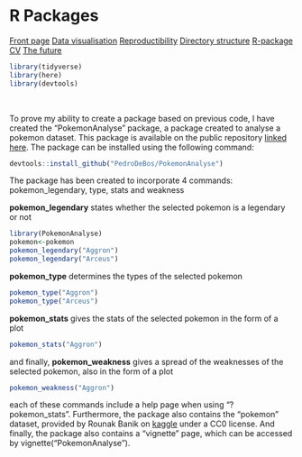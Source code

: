 # R Packages

<body id="start">
<div class="topnav">
  <a href='index.html#frontpage'>Front page</a>
  <a href='data-visualisation.html#data-visualisation'>Data visualisation</a>
  <a href='reproductibility.html#Reproductibility'>Reproductibility</a>
  <a href='sorting-directories.html#sorting-directories'>Directory structure</a>
  <a href='r-packages.html#R-packages'>R-package</a>
  <a href='cv.html#cv'>CV</a>
  <a href='plan-for-future.html#plan-for-future'>The future</a>
</div>

```r
library(tidyverse)
library(here)
library(devtools)
```
&nbsp;

To prove my ability to create a package based on previous code, I have created the "PokemonAnalyse" package, a package created to analyse a pokemon dataset. This package is available on the public repository [linked here](https://github.com/PedroDeBos/PokemonAnalyse). The package can be installed using the following command:

```r
devtools::install_github("PedroDeBos/PokemonAnalyse")
```

The package has been created to incorporate 4 commands: pokemon_legendary, type, stats and weakness

__pokemon_legendary__ states whether the selected pokemon is a legendary or not

```r
library(PokemonAnalyse)
pokemon<-pokemon
pokemon_legendary("Aggron")
pokemon_legendary("Arceus")
```

__pokemon_type__ determines the types of the selected pokemon

```r
pokemon_type("Aggron")
pokemon_type("Arceus")
```

__pokemon_stats__ gives the stats of the selected pokemon in the form of a plot

```r
pokemon_stats("Aggron")
```

and finally, __pokemon_weakness__ gives a spread of the weaknesses of the selected pokemon, also in the form of a plot

```r
pokemon_weakness("Aggron")
```

each of these commands include a help page when using "?pokemon_stats". Furthermore, the package also contains the "pokemon" dataset, provided by Rounak Banik on [kaggle](https://www.kaggle.com/datasets/rounakbanik/pokemon) under a CC0 license. And finally, the package also contains a "vignette" page, which can be accessed by vignette("PokemonAnalyse").
